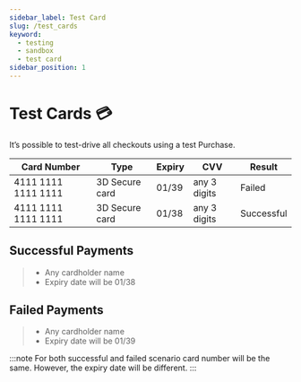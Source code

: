 ```yaml
---
sidebar_label: Test Card
slug: /test_cards
keyword:
  - testing
  - sandbox
  - test card
sidebar_position: 1
---
```


# Test Cards 💳

It’s possible to test-drive all checkouts using a test Purchase.

| Card Number         | Type           | Expiry | CVV          | Result     |
| ------------------- | -------------- | ------ | ------------ | ---------- |
| 4111 1111 1111 1111 | 3D Secure card | 01/39  | any 3 digits | Failed     |
| 4111 1111 1111 1111 | 3D Secure card | 01/38  | any 3 digits | Successful |

## Successful Payments

> - Any cardholder name
> - Expiry date will be 01/38

## Failed Payments

> - Any cardholder name
> - Expiry date will be 01/39

:::note
For both successful and failed scenario card number will be the same. However, the expiry date will be different.
:::
